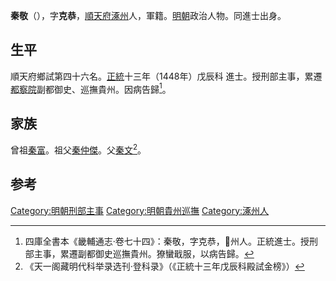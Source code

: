 {{明清人物信息框
| 姓名 = 秦敬
| 原名 =
| 圖片名稱 = 
| 圖片大小 = 220px
| 圖片說明 = 
| 最高職務 = 巡撫貴州都察院副都御史
| 國家 = 大明
| 爵位 =
| 籍貫 = [[順天府|順天府]][[涿州|涿州]]
| 族裔 = 
| 字號 = 字克恭
| 室名 = 
| 諡號 = 
| 出生日期 = 永樂十九年（1421年）
| 出生地點 = 
| 逝世日期 = 卒年不詳
| 逝世地點 = 
| 墓葬 =
| 配偶 =
| 親屬 = 
| 出身 = 
*正統十三年戊辰科同進士出身
| 經歷 = 
| 著作 =
}}

'''秦敬'''（{{bd|1421年||？}}），字'''克恭'''，[[順天府|順天府]][[涿州|涿州]]人，軍籍。[[明朝|明朝]]政治人物。同進士出身。

==生平==
順天府鄉試第四十六名。[[正统_(年号)|正統]]十三年（1448年）戊辰科<!---[[會試|會試]]，得[[貢士|貢士]]第九十五名。[[殿試|殿試]]登[[進士|進士]]第三甲第十七名--->進士。授刑部主事，累遷[[都察院|都察院]]副都御史、巡撫貴州。因病告歸<ref>四庫全書本《畿輔通志·卷七十四》：秦敬，字克恭，𣵠州人。正統進士。授刑部主事，累遷副都御史巡撫貴州。獠蠻戢服，以病告歸。</ref>。

==家族==
曾祖[[秦富|秦富]]。祖父[[秦仲傑|秦仲傑]]。父[[秦文|秦文]]<ref>《天一阁藏明代科举录选刊·登科录》（《正統十三年戊辰科殿試金榜》）</ref>。

==参考==
{{reflist}}

{{正統十三年戊辰科殿試金榜}}
{{DEFAULTSORT:Qin秦}}

[[Category:明朝刑部主事|Category:明朝刑部主事]]
[[Category:明朝貴州巡撫|Category:明朝貴州巡撫]]
[[Category:涿州人|Category:涿州人]]